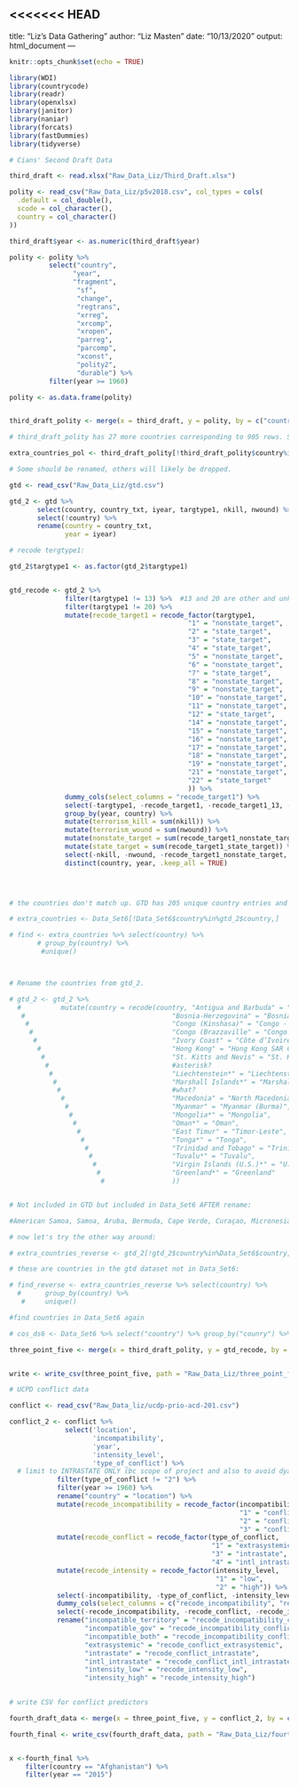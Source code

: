 <<<<<<< HEAD
---
title: "Liz's Data Gathering"
author: "Liz Masten"
date: "10/13/2020"
output: html_document
---

```{r setup, include=FALSE}
knitr::opts_chunk$set(echo = TRUE)

library(WDI)
library(countrycode)
library(readr)
library(openxlsx)
library(janitor)
library(naniar)
library(forcats)
library(fastDummies)
library(tidyverse)

```


```{r Cian dataset}

# Cians' Second Draft Data

third_draft <- read.xlsx("Raw_Data_Liz/Third_Draft.xlsx")


```

```{r Polity V}

polity <- read_csv("Raw_Data_Liz/p5v2018.csv", col_types = cols(
  .default = col_double(),
  scode = col_character(),
  country = col_character()
))

third_draft$year <- as.numeric(third_draft$year)

polity <- polity %>% 
          select("country",
                "year",
                "fragment", 
                 "sf",
                 "change",
                 "regtrans",
                 "xrreg",
                 "xrcomp",
                 "xropen",
                 "parreg",
                 "parcomp",
                 "xconst",
                 "polity2",
                 "durable") %>% 
          filter(year >= 1960)

polity <- as.data.frame(polity)


third_draft_polity <- merge(x = third_draft, y = polity, by = c("country", "year"), all = TRUE)


```

```{r}

# third_draft_polity has 27 more countries corresponding to 905 rows. See extra_co.rmd for list of countries. 

extra_countries_pol <- third_draft_polity[!third_draft_polity$country%in%third_draft$country,]

# Some should be renamed, others will likely be dropped. 

```


```{r}

gtd <- read_csv("Raw_Data_Liz/gtd.csv")

gtd_2 <- gtd %>% 
       select(country, country_txt, iyear, targtype1, nkill, nwound) %>% 
       select(!country) %>% 
       rename(country = country_txt,
              year = iyear)

```

```{r}

# recode tergtype1: 

gtd_2$targtype1 <- as.factor(gtd_2$targtype1)


gtd_recode <- gtd_2 %>% 
              filter(targtype1 != 13) %>%  #13 and 20 are other and unk, respectively 
              filter(targtype1 != 20) %>% 
              mutate(recode_target1 = recode_factor(targtype1,
                                             "1" = "nonstate_target",   #businesses    
                                             "2" = "state_target",      #government(general)
                                             "3" = "state_target",      #police
                                             "4" = "state_target",      #military
                                             "5" = "nonstate_target",   #abortion-related
                                             "6" = "nonstate_target",   #airports, aircraft*
                                             "7" = "state_target",      #government(diplomats)
                                             "8" = "nonstate_target",   #edu institutions 
                                             "9" = "nonstate_target",   #food or water supply
                                             "10" = "nonstate_target",  #journalists/ media 
                                             "11" = "nonstate_target",  #maritime*
                                             "12" = "state_target",     #NGO
                                             "14" = "nonstate_target",  #private citizens/ property
                                             "15" = "nonstate_target",  #religious figures/ institutions
                                             "16" = "nonstate_target",  #telecommunications*
                                             "17" = "nonstate_target",  #terrorists/ non-state militias
                                             "18" = "nonstate_target",  #tourists 
                                             "19" = "nonstate_target",  #transportation 
                                             "21" = "nonstate_target",  #utilities*
                                             "22" = "state_target"      #violent political parties
                                             )) %>% 
              dummy_cols(select_columns = "recode_target1") %>% 
              select(-targtype1, -recode_target1, -recode_target1_13, -recode_target1_20) %>% 
              group_by(year, country) %>% 
              mutate(terrorism_kill = sum(nkill)) %>% 
              mutate(terrorism_wound = sum(nwound)) %>% 
              mutate(nonstate_target = sum(recode_target1_nonstate_target)) %>% 
              mutate(state_target = sum(recode_target1_state_target)) %>% 
              select(-nkill, -nwound, -recode_target1_nonstate_target, -recode_target1_state_target) %>% 
              distinct(country, year, .keep_all = TRUE)


  
```



```{r}

# the countries don't match up. GTD has 205 unique country entries and our dataset so far has 217. 

# extra_countries <- Data_Set6[!Data_Set6$country%in%gtd_2$country,]

# find <- extra_countries %>% select(country) %>% 
       # group_by(country) %>% 
        #unique()



# Rename the countries from gtd_2.

# gtd_2 <- gtd_2 %>% 
  #          mutate(country = recode(country, "Antigua and Barbuda" = "Antigua & Barbuda",
   #                                     "Bosnia-Herzegovina" = "Bosnia & Herzegovina", 
    #                                    "Congo (Kinshasa)" = "Congo - Kinshasa", 
     #                                   "Congo (Brazzaville" = "Congo - Brazzaville",
      #                                  "Ivory Coast" = "Côte d’Ivoire",
       #                                 "Hong Kong" = "Hong Kong SAR China", 
        #                                "St. Kitts and Nevis" = "St. Kitts & Nevis",
         #                               #asterisk? 
          #                              "Liechtenstein*" = "Liechtenstein", 
           #                             "Marshall Islands*" = "Marshall Islands",
            #                            #what? 
             #                           "Macedonia" = "North Macedonia", 
              #                          "Myanmar" = "Myanmar (Burma)", 
               #                         "Mongolia*" = "Mongolia", 
                #                        "Oman*" = "Oman", 
                 #                       "East Timur" = "Timor-Leste", 
                  #                      "Tonga*" = "Tonga",
                   #                     "Trinidad and Tobago" = "Trinidad & Tobago",
                    #                    "Tuvalu*" = "Tuvalu", 
                     #                   "Virgin Islands (U.S.)*" = "U.S. Virgin Islands",
                      #                  "Greenland*" = "Greenland"
                       #                 ))


# Not included in GTD but included in Data_Set6 AFTER rename:

#American Samoa, Samoa, Aruba, Bermuda, Cape Verde, Curaçao, Micronesia, Faroe Islands, Gibraltar, Guam, Isle of Man, Channel Islands, Kiribati, Cayman Islands, Monaco, Saint Martin (French part), 	Macao SAR China, Northern Mariana Islands, Nauru, Puerto Rico, 	San Marino, São Tomé & Príncipe, Sint Maarten, Eswatini, 	Turks & Caicos Islands, St. Vincent & Grenadines, British Virgin Islands (28 total). 

```


```{r}

# now let's try the other way around: 

# extra_countries_reverse <- gtd_2[!gtd_2$country%in%Data_Set6$country,]

# these are countries in the gtd dataset not in Data_Set6: 

# find_reverse <- extra_countries_reverse %>% select(country) %>% 
  #      group_by(country) %>% 
   #     unique()

#find countries in Data_Set6 again 

# cos_ds6 <- Data_Set6 %>% select("country") %>% group_by("counry") %>% unique()


```

```{r}

three_point_five <- merge(x = third_draft_polity, y = gtd_recode, by = c("country", "year"), all = TRUE)


write <- write_csv(three_point_five, path = "Raw_Data_Liz/three_point_five.csv")


```

```{r}

# UCPD conflict data 

conflict <- read_csv("Raw_Data_liz/ucdp-prio-acd-201.csv")

```

```{r}

conflict_2 <- conflict %>% 
              select('location',
                     'incompatibility',
                     'year',
                     'intensity_level',
                     'type_of_conflict') %>% 
  # limit to INTRASTATE ONLY (bc scope of project and also to avoid dyads) 
            filter(type_of_conflict != "2") %>% 
            filter(year >= 1960) %>% 
            rename("country" = "location") %>% 
            mutate(recode_incompatibility = recode_factor(incompatibility, 
                                                          "1" = "conflict_territory",
                                                          "2" = "conflict_gov", 
                                                          "3" = "conflict_terr_gov")) %>% 
            mutate(recode_conflict = recode_factor(type_of_conflict, 
                                                   "1" = "extrasystemic",
                                                   "3" = "intrastate",
                                                   "4" = "intl_intrastate")) %>% 
            mutate(recode_intensity = recode_factor(intensity_level, 
                                                    "1" = "low", 
                                                    "2" = "high")) %>% 
            select(-incompatibility, -type_of_conflict, -intensity_level) %>% 
            dummy_cols(select_columns = c("recode_incompatibility", "recode_conflict", "recode_intensity")) %>% 
            select(-recode_incompatibility, -recode_conflict, -recode_intensity) %>% 
            rename("incompatible_territory" = "recode_incompatibility_conflict_territory",
                   "incompatible_gov" = "recode_incompatibility_conflict_gov",
                   "incompatible_both" = "recode_incompatibility_conflict_terr_gov",
                   "extrasystemic" = "recode_conflict_extrasystemic",
                   "intrastate" = "recode_conflict_intrastate",
                   "intl_intrastate" = "recode_conflict_intl_intrastate", 
                   "intensity_low" = "recode_intensity_low",
                   "intensity_high" = "recode_intensity_high")
                    

```

```{r}

# write CSV for conflict predictors 

fourth_draft_data <- merge(x = three_point_five, y = conflict_2, by = c("country", "year"), all = TRUE)

fourth_final <- write_csv(fourth_draft_data, path = "Raw_Data_Liz/fourth_final.csv")


x <-fourth_final %>% 
    filter(country == "Afghanistan") %>% 
    filter(year == "2015")
```
